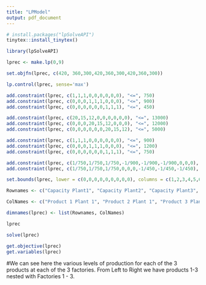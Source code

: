 ```yaml
---
title: "LPModel"
output: pdf_document
---
```


```r
# install.packages("lpSolveAPI")
tinytex::install_tinytex()
```
```r
library(lpSolveAPI)
```

```r
lprec <- make.lp(0,9)
```
```r
set.objfn(lprec, c(420, 360,300,420,360,300,420,360,300))
```
```r
lp.control(lprec, sense='max')
```

```r
add.constraint(lprec, c(1,1,1,0,0,0,0,0,0), "<=", 750)
add.constraint(lprec, c(0,0,0,1,1,1,0,0,0), "<=", 900)
add.constraint(lprec, c(0,0,0,0,0,0,1,1,1), "<=", 450)

```

```r
add.constraint(lprec, c(20,15,12,0,0,0,0,0,0), "<=", 13000)
add.constraint(lprec, c(0,0,0,20,15,12,0,0,0), "<=", 12000)
add.constraint(lprec, c(0,0,0,0,0,0,20,15,12), "<=", 5000)
```

```r
add.constraint(lprec, c(1,1,1,0,0,0,0,0,0), "<=", 900)
add.constraint(lprec, c(0,0,0,1,1,1,0,0,0), "<=", 1200)
add.constraint(lprec, c(0,0,0,0,0,0,1,1,1), "<=", 750)
```

```r
add.constraint(lprec, c(1/750,1/750,1/750,-1/900,-1/900,-1/900,0,0,0), "=", 0)
add.constraint(lprec, c(1/750,1/750,1/750,0,0,0,-1/450,-1/450,-1/450), "=", 0)
```

```r
set.bounds(lprec, lower = c(0,0,0,0,0,0,0,0,0), columns = c(1,2,3,4,5,6,7,8,9))
```

```r
Rownames <- c("Capacity Plant1", "Capacity Plant2", "Capacity Plant3", "Square Foot Plant 1", "Square Foot Plant2", "Square Foot Plant3", "Sales Plant1", "Sales Plant2", "Sales Plant3", "Percent Cap 1-2", "Percent Cap 1-3")

ColNames <- c("Product 1 Plant 1", "Product 2 Plant 1", "Product 3 Plant 1", "Product 1 Plant 2", "Product 2 Plant 2", "Product 3 Plant 2", "Product 1 Plant 3", "Product 2 Plant 3", "Product 3 Plant 3")
```

```r
dimnames(lprec) <- list(Rownames, ColNames)
```

```r
lprec
```

```r
solve(lprec)
```

```r
get.objective(lprec)
get.variables(lprec)
```
#We can see here the various levels of production for each of the 3 products at each of the 3 factories. From Left to Right we have products 1-3 nested with Factories 1 - 3.

